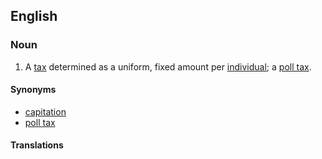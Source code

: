 {{wikipedia}}
==English==

===Noun===
{{en-noun|sg=[[head]] [[tax]]|es}}

# A [[tax]] determined as a uniform, fixed amount per [[individual]]; a [[poll tax]].

====Synonyms====
* [[capitation]]
* [[poll tax]]

====Translations====
{{trans-see|tax determined as uniform amount per individual|poll tax}}